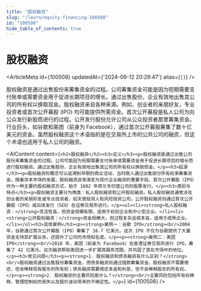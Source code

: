 ```yaml
---
title: "股权融资"
slug: "/learn/equity-financing-100508"
id: "100508"
hide_table_of_contents: true
---
```



# 股权融资

<ArticleMeta id={100508} updatedAt={'2024-09-12 20:29:47'} alias={`[]`} />
<div className='border-solid border-b border-t-0 my-4 border-[var(--ifm-color-gray-300)]' />

股权融资是通过出售股份来筹集资金的过程。公司筹集资金可能是因为短期需要支付账单或需要资金用于促进长期项目的增长。通过出售股份，企业有效地出售其公司的所有权以换取现金。股权融资来自各种来源。例如，创业者的亲朋好友，专业投资者或首次公开募股 (IPO) 均可能提供所需资金。首次公开募股是私人公司为向公众发行新股而进行的过程。公开发行股份允许公司从公众投资者那里筹集资金。行业巨头，如谷歌和美团（前身为 Facebook），通过首次公开募股筹集了数十亿美元的资金。虽然股权融资这个术语指的是在交易所上市的公共公司的融资，但这个术语也适用于私人公司的融资。

<AIContent content={`<h2>股权融资</h2><h3>定义</h3><p>股权融资是通过出售公司股份来筹集资金的过程。公司可能因为短期需要支付账单或需要资金用于促进长期项目的增长而进行股权融资。通过出售股份，企业有效地出售其公司的所有权以换取现金。</p><h3>起源</h3><p>股权融资的概念可以追溯到早期的商业活动，当时商人通过出售部分所有权来筹集资金。随着资本市场的发展，股权融资逐渐演变为现代企业融资的重要手段。首次公开募股（IPO）作为一种主要的股权融资方式，始于 1602 年荷兰东印度公司的股票发行。</p><h3>类别与特点</h3><p>股权融资主要分为两类：私人股权融资和公开股权融资。私人股权融资通常涉及创业者的亲朋好友或专业投资者，如天使投资人和风险投资公司。公开股权融资则通过首次公开募股（IPO）或后续发行（SEO）在证券交易所进行。</p><ul><li><strong>私人股权融资：</strong>灵活性高，但资金规模有限，适用于初创企业和中小型企业。</li><li><strong>公开股权融资：</strong>资金规模大，但过程复杂且成本高，适用于成熟企业。</li></ul><h3>具体案例</h3><p><strong>案例一：谷歌 IPO</strong><br/>2004 年，谷歌通过首次公开募股（IPO）筹集了 16.7 亿美元。这次 IPO 不仅为谷歌提供了大量资金支持其扩展业务，还提升了公司的市场知名度。</p><p><strong>案例二：美团 IPO</strong><br/>2018 年，美团（前身为 Facebook）在香港证券交易所进行 IPO，筹集了 42 亿美元。这次融资帮助美团进一步扩展其服务范围，并巩固了其在市场中的地位。</p><h3>常见问题</h3><p><strong>1. 股权融资和债务融资有什么区别？</strong><br/>股权融资通过出售股份筹集资金，而债务融资则通过借款筹集资金。股权融资不需要偿还，但会稀释现有股东的所有权；债务融资需要偿还本金和利息，但不会稀释股东的所有权。</p><p><strong>2. 股权融资的主要风险是什么？</strong><br/>主要风险包括所有权稀释、管理控制权的丧失以及股价波动带来的不确定性。</p>`} id={100508} />
